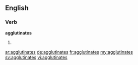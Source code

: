 ==English==

===Verb===
'''agglutinates'''

# {{third-person singular of|agglutinate}}

[[ar:agglutinates]]
[[de:agglutinates]]
[[fr:agglutinates]]
[[my:agglutinates]]
[[sv:agglutinates]]
[[vi:agglutinates]]